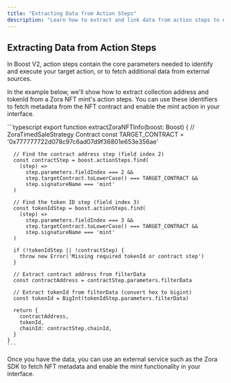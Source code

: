 ```yaml
---
title: "Extracting Data from Action Steps"
description: "Learn how to extract and link data from action steps to external sources"
---
```


## Extracting Data from Action Steps

In Boost V2, action steps contain the core parameters needed to identify and execute your target action, or to fetch additional data from external sources.

In the example below, we'll show how to extract collection address and tokenId from a Zora NFT mint's action steps. 
You can use these identifiers to fetch metadata from the NFT contract and enable the mint action in your interface. 

<CodeGroup>
  <CodeBlock>
    ```typescript
    export function extractZoraNFTInfo(boost: Boost) {
      // ZoraTimedSaleStrategy Contract
      const TARGET_CONTRACT = '0x777777722d078c97c6ad07d9f36801e653e356ae'
        
      // Find the contract address step (field index 2)
      const contractStep = boost.actionSteps.find(
        (step) =>
          step.parameters.fieldIndex === 2 &&
          step.targetContract.toLowerCase() === TARGET_CONTRACT &&
          step.signatureName === 'mint'
      )

      // Find the token ID step (field index 3)
      const tokenIdStep = boost.actionSteps.find(
        (step) =>
          step.parameters.fieldIndex === 3 &&
          step.targetContract.toLowerCase() === TARGET_CONTRACT &&
          step.signatureName === 'mint'
      )
      
      if (!tokenIdStep || !contractStep) {
        throw new Error('Missing required tokenId or contract step')
      }

      // Extract contract address from filterData
      const contractAddress = contractStep.parameters.filterData

      // Extract tokenId from filterData (convert hex to bigint)
      const tokenId = BigInt(tokenIdStep.parameters.filterData)

      return {
        contractAddress,
        tokenId,
        chainId: contractStep.chainId,
      }
    }
    ```
  </CodeBlock>
</CodeGroup>

Once you have the data, you can use an external service such as the Zora SDK to fetch NFT metadata and enable the mint functionality in your interface.
